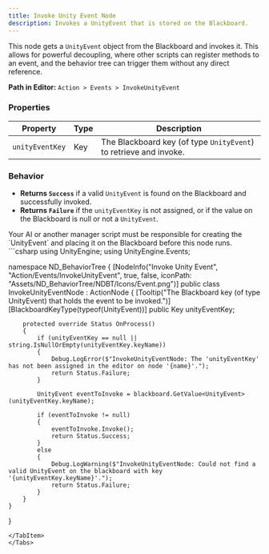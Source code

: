 ```yaml
---
title: Invoke Unity Event Node
description: Invokes a UnityEvent that is stored on the Blackboard.
---
```


This node gets a `UnityEvent` object from the Blackboard and invokes it. This allows for powerful decoupling, where other scripts can register methods to an event, and the behavior tree can trigger them without any direct reference.

**Path in Editor:** `Action > Events > InvokeUnityEvent`

### Properties

| Property         | Type | Description                                                        |
| ---------------- | ---- | ------------------------------------------------------------------ |
| `unityEventKey`  | Key  | The Blackboard key (of type `UnityEvent`) to retrieve and invoke.  |

### Behavior

-   **Returns `Success`** if a valid `UnityEvent` is found on the Blackboard and successfully invoked.
-   **Returns `Failure`** if the `unityEventKey` is not assigned, or if the value on the Blackboard is null or not a `UnityEvent`.

<Aside type="note">
Your AI or another manager script must be responsible for creating the `UnityEvent` and placing it on the Blackboard before this node runs.
</Aside>

<Tabs>
<TabItem label="C# Code">
```csharp
using UnityEngine;
using UnityEngine.Events;

namespace ND_BehaviorTree
{
    [NodeInfo("Invoke Unity Event", "Action/Events/InvokeUnityEvent", true, false, iconPath: "Assets/ND_BehaviorTree/NDBT/Icons/Event.png")]
    public class InvokeUnityEventNode : ActionNode
    {
        [Tooltip("The Blackboard key (of type UnityEvent) that holds the event to be invoked.")]
        [BlackboardKeyType(typeof(UnityEvent))]
        public Key unityEventKey;

        protected override Status OnProcess()
        {
            if (unityEventKey == null || string.IsNullOrEmpty(unityEventKey.keyName))
            {
                Debug.LogError($"InvokeUnityEventNode: The 'unityEventKey' has not been assigned in the editor on node '{name}'.");
                return Status.Failure;
            }

            UnityEvent eventToInvoke = blackboard.GetValue<UnityEvent>(unityEventKey.keyName);

            if (eventToInvoke != null)
            {
                eventToInvoke.Invoke();
                return Status.Success;
            }
            else
            {
                Debug.LogWarning($"InvokeUnityEventNode: Could not find a valid UnityEvent on the blackboard with key '{unityEventKey.keyName}'.");
                return Status.Failure;
            }
        }
    }
}
```
</TabItem>
</Tabs>
